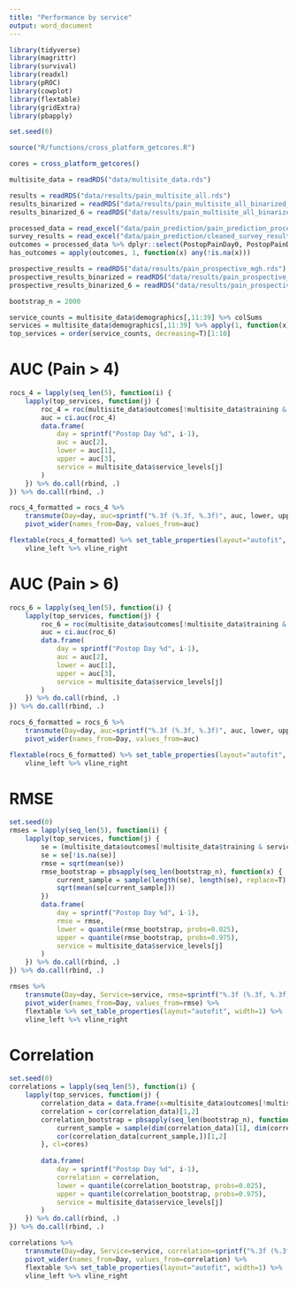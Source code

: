 ```yaml
---
title: "Performance by service"
output: word_document
---
```


```r
library(tidyverse)
library(magrittr)
library(survival)
library(readxl)
library(pROC)
library(cowplot)
library(flextable)
library(gridExtra)
library(pbapply)

set.seed(0)

source("R/functions/cross_platform_getcores.R")

cores = cross_platform_getcores()

multisite_data = readRDS("data/multisite_data.rds")

results = readRDS("data/results/pain_multisite_all.rds")
results_binarized = readRDS("data/results/pain_multisite_all_binarized_4.rds")
results_binarized_6 = readRDS("data/results/pain_multisite_all_binarized_6.rds")

processed_data = read_excel("data/pain_prediction/pain_prediction_processed_data.xlsx")
survey_results = read_excel("data/pain_prediction/cleaned_survey_results.xlsx")
outcomes = processed_data %>% dplyr::select(PostopPainDay0, PostopPainDay1, PostopPainDay2, PostopPainDay3, PostopPainDay4)
has_outcomes = apply(outcomes, 1, function(x) any(!is.na(x)))

prospective_results = readRDS("data/results/pain_prospective_mgh.rds")
prospective_results_binarized = readRDS("data/results/pain_prospective_mgh_binarized_4.rds")
prospective_results_binarized_6 = readRDS("data/results/pain_prospective_mgh_binarized_6.rds")

bootstrap_n = 2000

service_counts = multisite_data$demographics[,11:39] %>% colSums
services = multisite_data$demographics[,11:39] %>% apply(1, function(x) which(x==1))
top_services = order(service_counts, decreasing=T)[1:10]
```

# AUC (Pain > 4)
```r
rocs_4 = lapply(seq_len(5), function(i) {
    lapply(top_services, function(j) {
        roc_4 = roc(multisite_data$outcomes[!multisite_data$training & services==j,i]>4, results_binarized$pred[!multisite_data$training & services==j,i])
        auc = ci.auc(roc_4)
        data.frame(
            day = sprintf("Postop Day %d", i-1),
            auc = auc[2],
            lower = auc[1],
            upper = auc[3],
            service = multisite_data$service_levels[j]
        )
    }) %>% do.call(rbind, .)
}) %>% do.call(rbind, .)

rocs_4_formatted = rocs_4 %>%
    transmute(Day=day, auc=sprintf("%.3f (%.3f, %.3f)", auc, lower, upper), Service=service) %>%
    pivot_wider(names_from=Day, values_from=auc)
```


```r
flextable(rocs_4_formatted) %>% set_table_properties(layout="autofit", width=1) %>%
    vline_left %>% vline_right
```


# AUC (Pain > 6)
```r
rocs_6 = lapply(seq_len(5), function(i) {
    lapply(top_services, function(j) {
        roc_6 = roc(multisite_data$outcomes[!multisite_data$training & services==j,i]>6, results_binarized_6$pred[!multisite_data$training & services==j,i])
        auc = ci.auc(roc_6)
        data.frame(
            day = sprintf("Postop Day %d", i-1),
            auc = auc[2],
            lower = auc[1],
            upper = auc[3],
            service = multisite_data$service_levels[j]
        )
    }) %>% do.call(rbind, .)
}) %>% do.call(rbind, .)

rocs_6_formatted = rocs_6 %>%
    transmute(Day=day, auc=sprintf("%.3f (%.3f, %.3f)", auc, lower, upper), Service=service) %>%
    pivot_wider(names_from=Day, values_from=auc)
```

```r
flextable(rocs_6_formatted) %>% set_table_properties(layout="autofit", width=1) %>%
    vline_left %>% vline_right
```

# RMSE
```r
set.seed(0)
rmses = lapply(seq_len(5), function(i) {
    lapply(top_services, function(j) {
        se = (multisite_data$outcomes[!multisite_data$training & services==j,i] - results$pred[!multisite_data$training & services==j,i]*10)^2
        se = se[!is.na(se)]
        rmse = sqrt(mean(se))
        rmse_bootstrap = pbsapply(seq_len(bootstrap_n), function(x) {
            current_sample = sample(length(se), length(se), replace=T)
            sqrt(mean(se[current_sample]))
        })
        data.frame(
            day = sprintf("Postop Day %d", i-1),
            rmse = rmse,
            lower = quantile(rmse_bootstrap, probs=0.025),
            upper = quantile(rmse_bootstrap, probs=0.975),
            service = multisite_data$service_levels[j]
        )
    }) %>% do.call(rbind, .)
}) %>% do.call(rbind, .)
```


```r
rmses %>%
    transmute(Day=day, Service=service, rmse=sprintf("%.3f (%.3f, %.3f)", rmse, lower, upper)) %>%
    pivot_wider(names_from=Day, values_from=rmse) %>%
    flextable %>% set_table_properties(layout="autofit", width=1) %>%
    vline_left %>% vline_right
```

# Correlation
```r
set.seed(0)
correlations = lapply(seq_len(5), function(i) {
    lapply(top_services, function(j) {
        correlation_data = data.frame(x=multisite_data$outcomes[!multisite_data$training & services==j,i], y=results$pred[!multisite_data$training & services==j,i]) %>% na.omit
        correlation = cor(correlation_data)[1,2]
        correlation_bootstrap = pbsapply(seq_len(bootstrap_n), function(x) {
            current_sample = sample(dim(correlation_data)[1], dim(correlation_data)[1], replace=T)
            cor(correlation_data[current_sample,])[1,2]
        }, cl=cores)
        
        data.frame(
            day = sprintf("Postop Day %d", i-1),
            correlation = correlation,
            lower = quantile(correlation_bootstrap, probs=0.025),
            upper = quantile(correlation_bootstrap, probs=0.975),
            service = multisite_data$service_levels[j]
        )
    }) %>% do.call(rbind, .)
}) %>% do.call(rbind, .)
```

```r
correlations %>%
    transmute(Day=day, Service=service, correlation=sprintf("%.3f (%.3f, %.3f)", correlation, lower, upper)) %>%
    pivot_wider(names_from=Day, values_from=correlation) %>%
    flextable %>% set_table_properties(layout="autofit", width=1) %>%
    vline_left %>% vline_right
```
